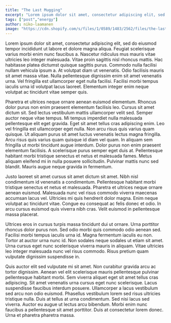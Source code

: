 ```yaml
---
title: "The Last Mugging"
excerpt: "Lorem ipsum dolor sit amet, consectetur adipiscing elit, sed do eiusmod tempor incididunt ut labore et dolore magna aliqua."
tags: ["post","energy"]
author: niko-laamanen
image: "https://cdn.shopify.com/s/files/1/0589/1483/2562/files/the-last-mugging.jpg?v=1694808956"
---
```

Lorem ipsum dolor sit amet, consectetur adipiscing elit, sed do eiusmod tempor incididunt ut labore et dolore magna aliqua. Feugiat scelerisque varius morbi enim nunc faucibus a. Nascetur ridiculus mus mauris vitae ultricies leo integer malesuada. Vitae proin sagittis nisl rhoncus mattis. Hac habitasse platea dictumst quisque sagittis purus. Commodo nulla facilisi nullam vehicula ipsum a. At volutpat diam ut venenatis. Odio facilisis mauris sit amet massa vitae. Nulla pellentesque dignissim enim sit amet venenatis urna. Vel fringilla est ullamcorper eget nulla facilisi. Facilisi morbi tempus iaculis urna id volutpat lacus laoreet. Elementum integer enim neque volutpat ac tincidunt vitae semper quis.

Pharetra et ultrices neque ornare aenean euismod elementum. Rhoncus dolor purus non enim praesent elementum facilisis leo. Cursus sit amet dictum sit. Sed lectus vestibulum mattis ullamcorper velit sed. Semper auctor neque vitae tempus. Mi tempus imperdiet nulla malesuada pellentesque elit eget gravida. Eget sit amet tellus cras adipiscing enim. Leo vel fringilla est ullamcorper eget nulla. Non arcu risus quis varius quam quisque. Ut aliquam purus sit amet luctus venenatis lectus magna fringilla. Arcu risus quis varius quam quisque id diam vel quam. In aliquam sem fringilla ut morbi tincidunt augue interdum. Dolor purus non enim praesent elementum facilisis. A scelerisque purus semper eget duis at. Pellentesque habitant morbi tristique senectus et netus et malesuada fames. Metus aliquam eleifend mi in nulla posuere sollicitudin. Pulvinar mattis nunc sed blandit. Mauris augue neque gravida in fermentum.

Justo laoreet sit amet cursus sit amet dictum sit amet. Nibh nisl condimentum id venenatis a condimentum. Pellentesque habitant morbi tristique senectus et netus et malesuada. Pharetra et ultrices neque ornare aenean euismod. Malesuada nunc vel risus commodo viverra maecenas accumsan lacus vel. Ultricies mi quis hendrerit dolor magna. Enim neque volutpat ac tincidunt vitae. Congue eu consequat ac felis donec et odio. In arcu cursus euismod quis viverra nibh cras. Velit euismod in pellentesque massa placerat.

Ultrices eros in cursus turpis massa tincidunt dui ut ornare. Urna porttitor rhoncus dolor purus non. Sed odio morbi quis commodo odio aenean sed. Facilisi morbi tempus iaculis urna id. Magna fermentum iaculis eu non. Tortor at auctor urna nunc id. Non sodales neque sodales ut etiam sit amet. Urna cursus eget nunc scelerisque viverra mauris in aliquam. Vitae ultricies leo integer malesuada nunc vel risus commodo. Risus pretium quam vulputate dignissim suspendisse in.

Quis auctor elit sed vulputate mi sit amet. Non curabitur gravida arcu ac tortor dignissim. Aenean vel elit scelerisque mauris pellentesque pulvinar pellentesque habitant morbi. Sem viverra aliquet eget sit amet tellus cras adipiscing. Sit amet venenatis urna cursus eget nunc scelerisque. Lacus suspendisse faucibus interdum posuere. Ullamcorper a lacus vestibulum sed arcu non odio euismod. Phasellus vestibulum lorem sed risus ultricies tristique nulla. Duis at tellus at urna condimentum. Sed nisi lacus sed viverra. Auctor eu augue ut lectus arcu bibendum. Morbi enim nunc faucibus a pellentesque sit amet porttitor. Duis at consectetur lorem donec. Urna et pharetra pharetra massa.
